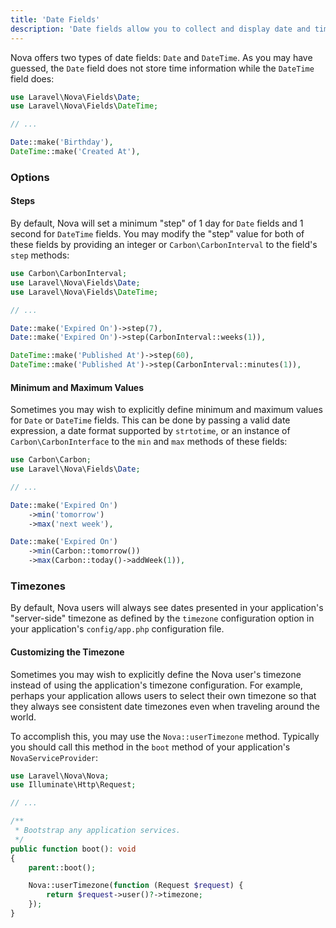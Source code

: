 ```yaml
---
title: 'Date Fields'
description: 'Date fields allow you to collect and display date and time information.'
---
```


Nova offers two types of date fields: `Date` and `DateTime`. As you may have guessed, the `Date` field does not store time information while the `DateTime` field does:

```php
use Laravel\Nova\Fields\Date;
use Laravel\Nova\Fields\DateTime;

// ...

Date::make('Birthday'),
DateTime::make('Created At'),
```

### Options

#### Steps

By default, Nova will set a minimum "step" of 1 day for `Date` fields and 1 second for `DateTime` fields. You may modify the "step" value for both of these fields by providing an integer or `Carbon\CarbonInterval` to the field's `step` methods:

```php
use Carbon\CarbonInterval;
use Laravel\Nova\Fields\Date;
use Laravel\Nova\Fields\DateTime;

// ...

Date::make('Expired On')->step(7),
Date::make('Expired On')->step(CarbonInterval::weeks(1)),

DateTime::make('Published At')->step(60),
DateTime::make('Published At')->step(CarbonInterval::minutes(1)),
```

#### Minimum and Maximum Values

Sometimes you may wish to explicitly define minimum and maximum values for `Date` or `DateTime` fields. This can be done by passing a valid date expression, a date format supported by `strtotime`, or an instance of `Carbon\CarbonInterface` to the `min` and `max` methods of these fields:

```php
use Carbon\Carbon;
use Laravel\Nova\Fields\Date;

// ...

Date::make('Expired On')
    ->min('tomorrow')
    ->max('next week'),

Date::make('Expired On')
    ->min(Carbon::tomorrow())
    ->max(Carbon::today()->addWeek(1)),
```

### Timezones

By default, Nova users will always see dates presented in your application's "server-side" timezone as defined by the `timezone` configuration option in your application's `config/app.php` configuration file.

#### Customizing the Timezone

Sometimes you may wish to explicitly define the Nova user's timezone instead of using the application's timezone configuration. For example, perhaps your application allows users to select their own timezone so that they always see consistent date timezones even when traveling around the world.

To accomplish this, you may use the `Nova::userTimezone` method. Typically you should call this method in the `boot` method of your application's `NovaServiceProvider`:

```php app/Nova/NovaServiceProvider.php {13-15}
use Laravel\Nova\Nova;
use Illuminate\Http\Request;

// ... 

/**
 * Bootstrap any application services.
 */
public function boot(): void
{
    parent::boot();

    Nova::userTimezone(function (Request $request) {
        return $request->user()?->timezone;
    });
}
```
